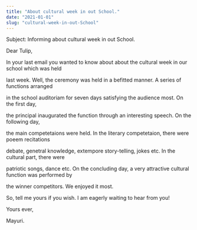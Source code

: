 ```yaml
---
title: "About cultural week in out School."
date: "2021-01-01"
slug: "cultural-week-in-out-School"
---
```


Subject: Informing about cultural week in out School.

Dear Tulip,

In your last email you wanted to know about about the cultural week in our school which was held

last week. Well, the ceremony was held in a befitted manner. A series of functions arranged

in the school auditoriam for seven days satisfying the audience most. On the first day,

the principal inaugurated the function through an interesting speech. On the following day,

the main competetaions were held. In the literary competetaion, there were poeem recitations

debate, genetral knowledge, extempore story-telling, jokes etc. In the cultural part, there were

patriotic songs, dance etc. On the concluding day, a very attractive cultural function was performed by

the winner competitors. We enjoyed it most.

So, tell me yours if you wish. I am eagerly waiting to hear from you!

Yours ever,

Mayuri.

